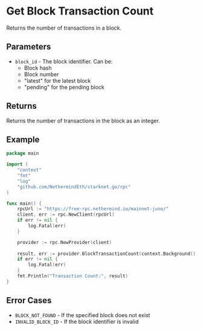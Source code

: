 # Get Block Transaction Count

Returns the number of transactions in a block.

## Parameters

- `block_id` - The block identifier. Can be:
  - Block hash
  - Block number
  - "latest" for the latest block
  - "pending" for the pending block

## Returns

Returns the number of transactions in the block as an integer.

## Example

```go
package main

import (
	"context"
	"fmt"
	"log"
	"github.com/NethermindEth/starknet.go/rpc"
)

func main() {
	rpcUrl := "https://free-rpc.nethermind.io/mainnet-juno/"
	client, err := rpc.NewClient(rpcUrl)
	if err != nil {
		log.Fatal(err)
	}

	provider := rpc.NewProvider(client)
	
	result, err := provider.BlockTransactionCount(context.Background(), rpc.BlockID{Tag: "latest"})
	if err != nil {
		log.Fatal(err)
	}
	fmt.Println("Transaction Count:", result)
}
```

## Error Cases

- `BLOCK_NOT_FOUND` - If the specified block does not exist
- `INVALID_BLOCK_ID` - If the block identifier is invalid 
